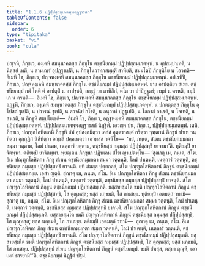 ```yaml
---
title: "1.1.6 ปฏิปฺปสฺสมฺเภตพฺพอฏฺฐารสก"
tableOfContents: false
sidebar:
  order: 6
type: "tipitaka"
basket: "vi"
book: "cula"
---
```



<DynamicBreadcrumb />

<Division number="9" book="cula">

<Paragraph number="50" book="cula">
ปญฺจหิ, ภิกฺขเว, องฺเคหิ สมนฺนาคตสฺส ภิกฺขุโน ตชฺชนียกมฺมํ ปฏิปฺปสฺสมฺเภตพฺพํ. น อุปสมฺปาเทติ, น นิสฺสยํ เทติ, น สามเณรํ อุปฏฺฐาเปติ, น ภิกฺขุโนวาทกสมฺมุติํ สาทิยติ, สมฺมโตปิ ภิกฺขุนิโย น โอวทติ—  อิเมหิ โข, ภิกฺขเว, ปญฺจหงฺเคหิ สมนฺนาคตสฺส ภิกฺขุโน ตชฺชนียกมฺมํ ปฏิปฺปสฺสมฺเภตพฺพํ.
</Paragraph>

<Paragraph number="51" book="cula">
อปเรหิปิ, ภิกฺขเว, ปญฺจหงฺเคหิ สมนฺนาคตสฺส ภิกฺขุโน ตชฺชนียกมฺมํ ปฏิปฺปสฺสมฺเภตพฺพํ. ยาย อาปตฺติยา สํเฆน ตชฺชนียกมฺมํ กตํ โหติ ตํ อาปตฺติํ น อาปชฺชติ, อญฺญํ วา ตาทิสิกํ, ตโต วา ปาปิฏฺฐตรํ; กมฺมํ น ครหติ, กมฺมิเก น ครหติ—  อิเมหิ โข, ภิกฺขเว, ปญฺจหงฺเคหิ สมนฺนาคตสฺส ภิกฺขุโน ตชฺชนียกมฺมํ ปฏิปฺปสฺสมฺเภตพฺพํ.
</Paragraph>

<Paragraph number="52" book="cula">
อฏฺฐหิ, ภิกฺขเว, องฺเคหิ สมนฺนาคตสฺส ภิกฺขุโน ตชฺชนียกมฺมํ ปฏิปฺปสฺสมฺเภตพฺพํ. น ปกตตฺตสฺส ภิกฺขุโน อุโปสถํ ฐเปติ, น ปวารณํ ฐเปติ, น สวจนียํ กโรติ, น อนุวาทํ ปฏฺฐเปติ, น โอกาสํ กาเรติ, น โจเทติ, น สาเรติ, น ภิกฺขูหิ สมฺปโยเชติ—  อิเมหิ โข, ภิกฺขเว, อฏฺฐหงฺเคหิ สมนฺนาคตสฺส ภิกฺขุโน, ตชฺชนียกมฺมํ ปฏิปฺปสฺสมฺเภตพฺพํ.

</Paragraph>
</Division>

<Paragraph number="53" type="center" book="cula">
ปฏิปฺปสฺสมฺเภตพฺพอฏฺฐารสกํ นิฏฺฐิตํ.


</Paragraph>

<Division number="10" book="cula">

<Paragraph number="54" book="cula">
เอวญฺจ ปน, ภิกฺขเว, ปฏิปฺปสฺสมฺเภตพฺพํ. เตหิ, ภิกฺขเว, ปณฺฑุกโลหิตเกหิ ภิกฺขูหิ สํฆํ อุปสงฺกมิตฺวา เอกํสํ อุตฺตราสงฺคํ กริตฺวา วุฑฺฒานํ ภิกฺขูนํ ปาเท วนฺทิตฺวา อุกฺกุฏิกํ นิสีทิตฺวา อญฺชลิํ ปคฺคเหตฺวา เอวมสฺส วจนีโย—  ‘มยํ, ภนฺเต, สํเฆน ตชฺชนียกมฺมกตา สมฺมา วตฺตาม, โลมํ ปาเตม, เนตฺถารํ วตฺตาม, ตชฺชนียสฺส กมฺมสฺส ปฏิปฺปสฺสทฺธิํ ยาจามา’ติ. ทุติยมฺปิ ยาจิตพฺพา. ตติยมฺปิ ยาจิตพฺพา. พฺยตฺเตน ภิกฺขุนา ปฏิพเลน สํโฆ ญาเปตพฺโพ—
</Paragraph>

<Paragraph number="55" book="cula">
‘สุณาตุ เม, ภนฺเต, สํโฆ. อิเม ปณฺฑุกโลหิตกา ภิกฺขู สํเฆน ตชฺชนียกมฺมกตา สมฺมา วตฺตนฺติ, โลมํ ปาเตนฺติ, เนตฺถารํ วตฺตนฺติ, ตชฺชนียสฺส กมฺมสฺส ปฏิปฺปสฺสทฺธิํ ยาจนฺติ. ยทิ สํฆสฺส ปตฺตกลฺลํ, สํโฆ ปณฺฑุกโลหิตกานํ ภิกฺขูนํ ตชฺชนียกมฺมํ ปฏิปฺปสฺสมฺเภยฺย. เอสา ญตฺติ.
</Paragraph>

<Paragraph number="56" book="cula">
สุณาตุ เม, ภนฺเต, สํโฆ. อิเม ปณฺฑุกโลหิตกา ภิกฺขู สํเฆน ตชฺชนียกมฺมกตา สมฺมา วตฺตนฺติ, โลมํ ปาเตนฺติ, เนตฺถารํ วตฺตนฺติ, ตชฺชนียสฺส กมฺมสฺส ปฏิปฺปสฺสทฺธิํ ยาจนฺติ. สํโฆ ปณฺฑุกโลหิตกานํ ภิกฺขูนํ ตชฺชนียกมฺมํ ปฏิปฺปสฺสมฺเภติ. ยสฺสายสฺมโต ขมติ ปณฺฑุกโลหิตกานํ ภิกฺขูนํ ตชฺชนียสฺส กมฺมสฺส ปฏิปฺปสฺสทฺธิ, โส ตุณฺหสฺส; ยสฺส นกฺขมติ, โส ภาเสยฺย.
</Paragraph>

<Paragraph number="57" book="cula">
ทุติยมฺปิ เอตมตฺถํ วทามิ—  สุณาตุ เม, ภนฺเต, สํโฆ. อิเม ปณฺฑุกโลหิตกา ภิกฺขู สํเฆน ตชฺชนียกมฺมกตา สมฺมา วตฺตนฺติ, โลมํ ปาเตนฺติ, เนตฺถารํ วตฺตนฺติ, ตชฺชนียสฺส กมฺมสฺส ปฏิปฺปสฺสทฺธิํ ยาจนฺติ. สํโฆ ปณฺฑุกโลหิตกานํ ภิกฺขูนํ ตชฺชนียกมฺมํ ปฏิปฺปสฺสมฺเภติ. ยสฺสายสฺมโต ขมติ ปณฺฑุกโลหิตกานํ ภิกฺขูนํ ตชฺชนียสฺส กมฺมสฺส ปฏิปฺปสฺสทฺธิ, โส ตุณฺหสฺส; ยสฺส นกฺขมติ, โส ภาเสยฺย.
</Paragraph>

<Paragraph number="58" book="cula">
ตติยมฺปิ เอตมตฺถํ วทามิ—  สุณาตุ เม, ภนฺเต, สํโฆ. อิเม ปณฺฑุกโลหิตกา ภิกฺขู สํเฆน ตชฺชนียกมฺมกตา สมฺมา วตฺตนฺติ, โลมํ ปาเตนฺติ, เนตฺถารํ วตฺตนฺติ, ตชฺชนียสฺส กมฺมสฺส ปฏิปฺปสฺสทฺธิํ ยาจนฺติ. สํโฆ ปณฺฑุกโลหิตกานํ ภิกฺขูนํ ตชฺชนียกมฺมํ ปฏิปฺปสฺสมฺเภติ. ยสฺสายสฺมโต ขมติ ปณฺฑุกโลหิตกานํ ภิกฺขูนํ ตชฺชนียสฺส กมฺมสฺส ปฏิปฺปสฺสทฺธิ, โส ตุณฺหสฺส; ยสฺส นกฺขมติ, โส ภาเสยฺย.
</Paragraph>

<Paragraph number="59" book="cula">
ปฏิปฺปสฺสทฺธํ สํเฆน ปณฺฑุกโลหิตกานํ ภิกฺขูนํ ตชฺชนียกมฺมํ. ขมติ สํฆสฺส, ตสฺมา ตุณฺหี, เอวเมตํ ธารยามี’”ติ.

</Paragraph>
</Division>

<Paragraph number="60" type="center" book="cula">
ตชฺชนียกมฺมํ นิฏฺฐิตํ ปฐมํ.
</Paragraph>